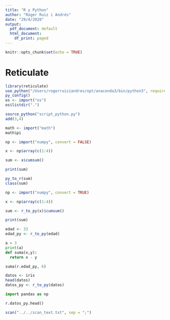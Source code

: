 ```yaml
---
title: "R y Python"
author: "Roger Ruiz i Andrés"
date: "29/4/2020"
output:
  pdf_document: default
  html_document:
    df_print: paged
---
```


```r
knitr::opts_chunk$set(echo = TRUE)
```

# Reticulate

```r
library(reticulate)
use_python("/Users/rogerruiziandres/opt/anaconda3/bin/python3", required = TRUE)
py_config()
os <- import("os")
os$listdir(".")
```

```r
source_python("script_python.py")
add(3,4)
```

```r
math <- import("math")
math$pi
```

```r
np <- import("numpy", convert = FALSE)

x <- np$array(c(1:4))

sum <- x$cumsum()

print(sum)

py_to_r(sum)
class(sum)
```

```r
np <- import("numpy", convert = TRUE)

x <- np$array(c(1:4))

sum <- r_to_py(x)$cumsum()

print(sum)
```

```r
edad <- 33
edad_py <- r_to_py(edad)
```


```python
a = 3
print(a)
def suma(x,y):
  return x - y

suma(r.edad_py, 6)
```


```r
datos <- iris
head(datos)
datos_py <- r_to_py(datos)
```

```python
import pandas as np

r.datos_py.head()
```

```r
scan("../../scan_text.txt", sep = ";")
```


